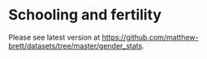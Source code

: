 # Schooling and fertility

Please see latest version at
<https://github.com/matthew-brett/datasets/tree/master/gender_stats>.
